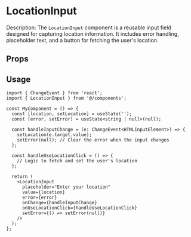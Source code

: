 
<Meta title="Design System/molecules/LocationInput/Docs" of={LocationInputStories} />

# LocationInput

Description: The `LocationInput` component is a reusable input field designed for capturing location information. It includes error handling, placeholder text, and a button for fetching the user's location.

<Stories />

## Props
<Controls />

## Usage

```tsx
import { ChangeEvent } from 'react';
import { LocationInput } from '@/components';

const MyComponent = () => {
  const [location, setLocation] = useState('');
  const [error, setError] = useState<string | null>(null);

  const handleInputChange = (e: ChangeEvent<HTMLInputElement>) => {
    setLocation(e.target.value);
    setError(null); // Clear the error when the input changes
  };

  const handleUseLocationClick = () => {
    // Logic to fetch and set the user's location
  };

  return (
    <LocationInput
      placeholder="Enter your location"
      value={location}
      error={error}
      onChange={handleInputChange}
      onUseLocationClick={handleUseLocationClick}
      setError={() => setError(null)}
    />
  );
};
